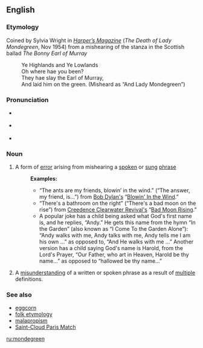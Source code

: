 {{was wotd|2006|June|30}}
==English==

{{wikipedia}}
===Etymology===
Coined by Sylvia Wright in ''[[w:Harper's Magazine|Harper’s Magazine]]'' (''The Death of Lady Mondegreen'', Nov 1954) from a mishearing of the stanza in the Scottish ballad ''The Bonny Earl of Murray''
:Ye Highlands and Ye Lowlands
:Oh where hae you been?
:They hae slay the Earl of Murray,
:And laid him on the green.  (Misheard as “And Lady Mondegreen”)

===Pronunciation===
*{{IPA|/ˈmɒndəgri:n/}} {{italbrac|UK}}
*{{IPA|/ˈmɑndəgriːn/}} {{italbrac|US}}
*{{audio|en-us-mondegreen.ogg|Audio (US)}}

===Noun===
{{en-noun}}

# A form of [[error]] arising from mishearing a [[spoken]] or [[sung]] [[phrase]]
#:'''Examples:'''
#:* “The ants are my friends, blowin’ in the wind.” (“The answer, my friend, is...”) from [[w:Bob Dylan|Bob Dylan's]] “[[w:Blowin'_in_the_Wind|Blowin' In the Wind]].”
#:* “There's a bathroom on the right” (“There's a bad moon on the rise”) from [[w:Creedence Clearwater Revival|Creedence Clearwater Revival's]] “[[w:Bad_Moon_Rising_(song)|Bad Moon Rising]].”
#:*A popular joke has a child being asked what God's first name is, and he replies, “Andy.” He gets this name from the hymn “In the Garden” (also known as “I Come To the Garden Alone”): “Andy walks with me, Andy talks with me, Andy tells me I am his own ...” as opposed to, “And He walks with me ...” Another version has a child saying God's name is Harold, from the Lord's Prayer, “Our Father, who art in Heaven, Harold be thy name...” as opposed to “hallowed be thy name...”
# {{italbrac|rare}} A [[misunderstanding]] of a written or spoken phrase as a result of [[multiple]] definitions.

===See also===
*[[eggcorn]]
*[[folk etymology]]
*[[malapropism]]
*[[Saint-Cloud Paris Match]]

[[ru:mondegreen]]
